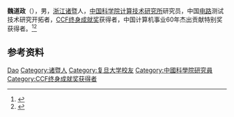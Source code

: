 '''魏道政'''（{{bd|1929年|7月|}}），男，[[浙江|浙江]][[诸暨县|诸暨]]人，[[中国科学院计算技术研究所|中国科学院计算技术研究所]]研究员，中国[[电路|电路]]测试技术研究开拓者，[[CCF终身成就奖|CCF终身成就奖]]获得者，中国计算机事业60年杰出贡献特别奖获得者。<ref>{{Cite book|title=二十世纪中国名人辞典|author=蔡开松, 于信凤主编; 曾卓明, 周溯源, 赵书刚副主编|publisher=辽宁人民出版社|year=1991|isbn=|location=沈阳|pages=}}</ref><ref>{{Cite web|title=中国电路测试技术研究的开拓者——访魏道政研究员|url=https://www.ccf.org.cn/Computing_history/Updates/2020-04-14/699402.shtml|accessdate=2020-09-20|work=中国计算机学会}}</ref>

== 参考资料 ==
{{reflist}}

{{CCF终身成就奖获得者}}
{{中国计算机事业60年杰出贡献特别奖获得者}}

{{Authority control}}
{{DEFAULTSORT:Wei魏}}
[[Category:魏姓|Dao]]
[[Category:诸暨人|Category:诸暨人]]
[[Category:复旦大学校友|Category:复旦大学校友]]
[[Category:中國科學院研究員|Category:中國科學院研究員]]
[[Category:CCF终身成就奖获得者|Category:CCF终身成就奖获得者]]


{{中国人物小作品}}